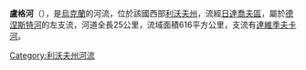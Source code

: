 '''盧格河'''（{{lang-uk|Луг}}），是[[烏克蘭|烏克蘭]]的河流，位於該國西部[[利沃夫州|利沃夫州]]，流經[[日達喬夫區|日達喬夫區]]，屬於[[德涅斯特河|德涅斯特河]]的左支流，河道全長25公里，流域面積616平方公里，支流有[[達維季夫卡河|達維季夫卡河]]。

{{DEFAULTSORT:Луг (річка)}}
[[Category:利沃夫州河流|Category:利沃夫州河流]]


{{Ukraine-river-stub}}